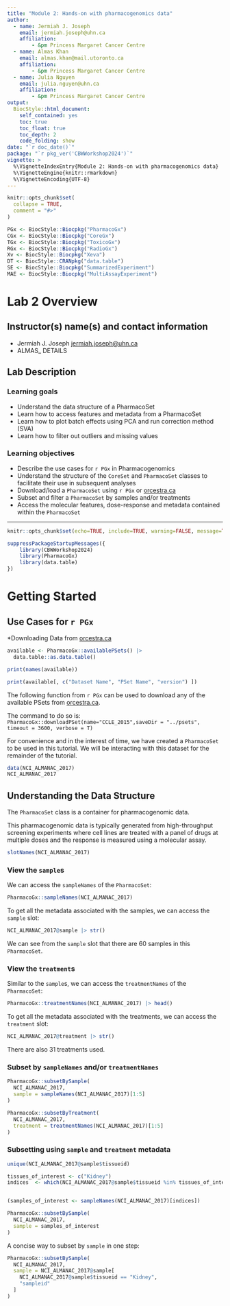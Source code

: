 ```yaml
---
title: "Module 2: Hands-on with pharmacogenomics data"
author:
  - name: Jermiah J. Joseph
    email: jermiah.joseph@uhn.ca
    affiliation:
        - &pm Princess Margaret Cancer Centre
  - name: Almas Khan
    email: almas.khan@mail.utoronto.ca
    affiliation:
        - &pm Princess Margaret Cancer Centre
  - name: Julia Nguyen
    email: julia.nguyen@uhn.ca
    affiliation:
        - &pm Princess Margaret Cancer Centre
output: 
  BiocStyle::html_document:
    self_contained: yes
    toc: true
    toc_float: true
    toc_depth: 2
    code_folding: show
date: "`r doc_date()`"
package: "`r pkg_ver('CBWWorkshop2024')`"
vignette: >
  %\VignetteIndexEntry{Module 2: Hands-on with pharmacogenomics data}
  %\VignetteEngine{knitr::rmarkdown}
  %\VignetteEncoding{UTF-8}
---
```


```r
knitr::opts_chunk$set(
  collapse = TRUE,
  comment = "#>"
)
```

```r
PGx <- BiocStyle::Biocpkg("PharmacoGx")
CGx <- BiocStyle::Biocpkg("CoreGx")
TGx <- BiocStyle::Biocpkg("ToxicoGx")
RGx <- BiocStyle::Biocpkg("RadioGx")
Xv <- BiocStyle::Biocpkg("Xeva")
DT <- BiocStyle::CRANpkg("data.table")
SE <- BiocStyle::Biocpkg("SummarizedExperiment")
MAE <- BiocStyle::Biocpkg("MultiAssayExperiment")
```


# Lab 2 Overview {-}

## Instructor(s) name(s) and contact information {-}

* Jermiah J. Joseph <jermiah.joseph@uhn.ca>
* ALMAS_ DETAILS

## Lab Description {-}

<!-- Lab Practical – Hands-on with pharmacogenomics data  (Jermiah Joseph, Almas Khan)

Loading a PharmacoSet in R using PharmacoGx or ORCESTRA, understanding the data structure, accessing features, and preparing metadata
Plot batch effects using PCA and run correction method (SVA)
Filter out outliers and missing values -->

### Learning goals {-}

* Understand the data structure of a PharmacoSet
* Learn how to access features and metadata from a PharmacoSet
* Learn how to plot batch effects using PCA and run correction method (SVA)
* Learn how to filter out outliers and missing values

### Learning objectives {-}

* Describe the use cases for `r PGx` in Pharmacogenomics
* Understand the structure of the `CoreSet` and `PharmacoSet` classes to facilitate their use in subsequent analyses
* Download/load a `PharmacoSet` using `r PGx` or [orcestra.ca](https://orcestra.ca)
* Subset and filter a `PharmacoSet` by samples and/or treatments
* Access the molecular features, dose-response and metadata contained within the `PharmacoSet`

----

```r
knitr::opts_chunk$set(echo=TRUE, include=TRUE, warning=FALSE, message=TRUE)
```

```r
suppressPackageStartupMessages({
    library(CBWWorkshop2024)
    library(PharmacoGx)
    library(data.table)
})
```


# Getting Started

## Use Cases for `r PGx`

*Downloading Data from [orcestra.ca](https://orcestra.ca)

```r
available <- PharmacoGx::availablePSets() |> 
  data.table::as.data.table()

print(names(available))

print(available[, c("Dataset Name", "PSet Name", "version") ])

```

The following function from `r PGx` can be used to download any of the available PSets from [orcestra.ca](https://orcestra.ca).

The command to do so is:
`PharmacoGx::downloadPSet(name="CCLE_2015",saveDir = "../psets", timeout = 3600, verbose = T)`

For convenience and in the interest of time, we have created a `PharmacoSet` to be used 
in this tutorial. We will be interacting with this dataset for the remainder of the tutorial.

```r
data(NCI_ALMANAC_2017)
NCI_ALMANAC_2017
```

## Understanding the Data Structure

The `PharmacoSet` class is a container for pharmacogenomic data. 

This pharmacogenomic data is typically generated from high-throughput
screening experiments where cell lines are treated with a panel of drugs at multiple doses and the response is measured using a molecular assay.


```r
slotNames(NCI_ALMANAC_2017)
```

### View the `sample`s 

We can access the `sampleNames` of the `PharmacoSet`:

```r
PharmacoGx::sampleNames(NCI_ALMANAC_2017)
```

To get all the metadata associated with the samples, we can access the `sample` slot:
```r
NCI_ALMANAC_2017@sample |> str()
```


We can see from the `sample` slot that there are 60 samples in this `PharmacoSet`.

### View the `treatment`s

Similar to the `sample`s, we can access the `treatmentNames` of the `PharmacoSet`:

```r
PharmacoGx::treatmentNames(NCI_ALMANAC_2017) |> head()
```

To get all the metadata associated with the treatments, we can access the `treatment` slot:

```r
NCI_ALMANAC_2017@treatment |> str()
```
There are also 31 treatments used.


### Subset by `sampleNames` and/or `treatmentNames`

```r
PharmacoGx::subsetBySample(
  NCI_ALMANAC_2017, 
  sample = sampleNames(NCI_ALMANAC_2017)[1:5]
)

PharmacoGx::subsetByTreatment(
  NCI_ALMANAC_2017, 
  treatment = treatmentNames(NCI_ALMANAC_2017)[1:5]
)
```


### Subsetting using `sample` and `treatment` metadata

```r
unique(NCI_ALMANAC_2017@sample$tissueid)

tissues_of_interest <- c("Kidney")
indices  <- which(NCI_ALMANAC_2017@sample$tissueid %in% tissues_of_interest)


(samples_of_interest <- sampleNames(NCI_ALMANAC_2017)[indices])

PharmacoGx::subsetBySample(
  NCI_ALMANAC_2017, 
  sample = samples_of_interest
)
```
A concise way to subset by `sample` in one step:

```r

PharmacoGx::subsetBySample(
  NCI_ALMANAC_2017, 
  sample = NCI_ALMANAC_2017@sample[
    NCI_ALMANAC_2017@sample$tissueid == "Kidney", 
    "sampleid"
  ]
)
```














